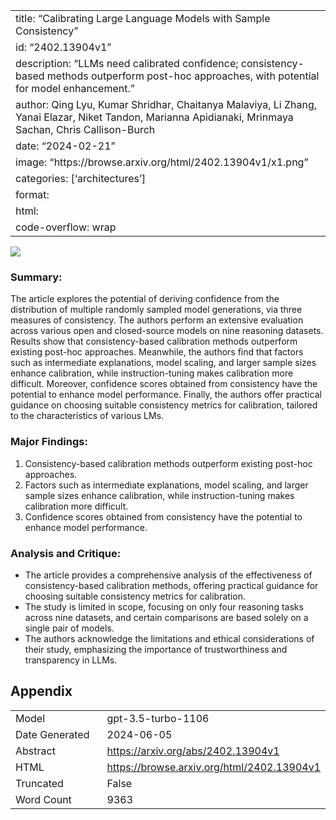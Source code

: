 
---
title: "Calibrating Large Language Models with Sample Consistency"
id: "2402.13904v1"
description: "LLMs need calibrated confidence; consistency-based methods outperform post-hoc approaches, with potential for model enhancement."
author: Qing Lyu, Kumar Shridhar, Chaitanya Malaviya, Li Zhang, Yanai Elazar, Niket Tandon, Marianna Apidianaki, Mrinmaya Sachan, Chris Callison-Burch
date: "2024-02-21"
image: "https://browse.arxiv.org/html/2402.13904v1/x1.png"
categories: ['architectures']
format:
  html:
    code-overflow: wrap
---

![](https://browse.arxiv.org/html/2402.13904v1/x1.png)

### Summary:
The article explores the potential of deriving confidence from the distribution of multiple randomly sampled model generations, via three measures of consistency. The authors perform an extensive evaluation across various open and closed-source models on nine reasoning datasets. Results show that consistency-based calibration methods outperform existing post-hoc approaches. Meanwhile, the authors find that factors such as intermediate explanations, model scaling, and larger sample sizes enhance calibration, while instruction-tuning makes calibration more difficult. Moreover, confidence scores obtained from consistency have the potential to enhance model performance. Finally, the authors offer practical guidance on choosing suitable consistency metrics for calibration, tailored to the characteristics of various LMs.

### Major Findings:
1. Consistency-based calibration methods outperform existing post-hoc approaches.
2. Factors such as intermediate explanations, model scaling, and larger sample sizes enhance calibration, while instruction-tuning makes calibration more difficult.
3. Confidence scores obtained from consistency have the potential to enhance model performance.

### Analysis and Critique:
- The article provides a comprehensive analysis of the effectiveness of consistency-based calibration methods, offering practical guidance for choosing suitable consistency metrics for calibration.
- The study is limited in scope, focusing on only four reasoning tasks across nine datasets, and certain comparisons are based solely on a single pair of models.
- The authors acknowledge the limitations and ethical considerations of their study, emphasizing the importance of trustworthiness and transparency in LLMs.

## Appendix

|          |          |
|----------|----------|
| Model     | gpt-3.5-turbo-1106       |
| Date Generated     | 2024-06-05       |
| Abstract | [https://arxiv.org/abs/2402.13904v1](https://arxiv.org/abs/2402.13904v1)        |
| HTML     | [https://browse.arxiv.org/html/2402.13904v1](https://browse.arxiv.org/html/2402.13904v1)       |
| Truncated       | False       |
| Word Count       | 9363       |
